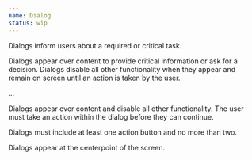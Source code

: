 ```yaml
---
name: Dialog
status: wip
---
```


Dialogs inform users about a required or critical task.

Dialogs appear over content to provide critical information or ask for a
decision. Dialogs disable all other functionality when they appear and remain on
screen until an action is taken by the user.

...

Dialogs appear over content and disable all other functionality. The user must
take an action within the dialog before they can continue.

Dialogs must include at least one action button and no more than two.

Dialogs appear at the centerpoint of the screen.
